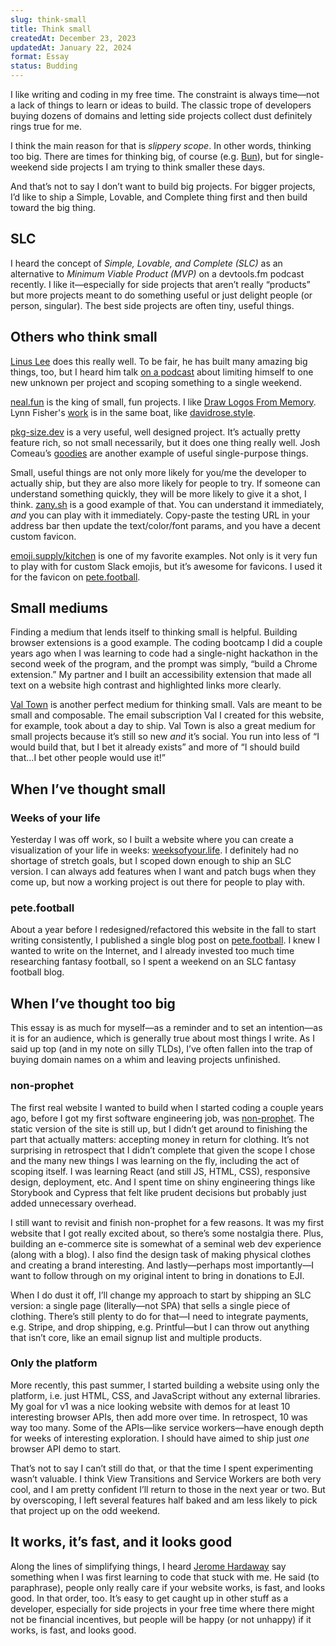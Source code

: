 ```yaml
---
slug: think-small
title: Think small
createdAt: December 23, 2023
updatedAt: January 22, 2024
format: Essay
status: Budding
---
```


I like writing and coding in my free time. The constraint is always time—not a lack of things to learn or ideas to build. The classic trope of developers buying dozens of domains and letting side projects collect dust definitely rings true for me.

I think the main reason for that is <Link href="/slippery-scope" target="_blank">_slippery scope_</Link>. In other words, thinking too big. There are times for thinking big, of course (e.g. [Bun](https://bun.sh/)), but for single-weekend side projects I am trying to think smaller these days.

And that’s not to say I don’t want to build big projects. For bigger projects, I’d like to ship a Simple, Lovable, and Complete thing first and then build toward the big thing.

## SLC

I heard the concept of _Simple, Lovable, and Complete (SLC)_ as an alternative to _Minimum Viable Product (MVP)_ on a devtools.fm podcast recently. I like it—especially for side projects that aren’t really “products” but more projects meant to do something useful or just delight people (or person, singular). The best side projects are often tiny, useful things.

## Others who think small

[Linus Lee](https://thesephist.com/) does this really well. To be fair, he has built many amazing big things, too, but I heard him talk [on a podcast](https://www.latent.space/p/ai-interfaces-and-notion) about limiting himself to one new unknown per project and scoping something to a single weekend.

[neal.fun](https://neal.fun) is the king of small, fun projects. I like [Draw Logos From Memory](https://neal.fun/logos-from-memory/). Lynn Fisher's [work](https://lynnandtonic.com/work/) is in the same boat, like [davidrose.style](https://davidrose.style/).

[pkg-size.dev](https://pkg-size.dev/) is a very useful, well designed project. It’s actually pretty feature rich, so not small necessarily, but it does one thing really well. Josh Comeau’s [goodies](https://www.joshwcomeau.com/goodies/) are another example of useful single-purpose things.

Small, useful things are not only more likely for you/me the developer to actually ship, but they are also more likely for people to try. If someone can understand something quickly, they will be more likely to give it a shot, I think. [zany.sh](https://zany.sh/) is a good example of that. You can understand it immediately, _and_ you can play with it immediately. Copy-paste the testing URL in your address bar then update the text/color/font params, and you have a decent custom favicon.

[emoji.supply/kitchen](https://emoji.supply/kitchen/) is one of my favorite examples. Not only is it very fun to play with for custom Slack emojis, but it’s awesome for favicons. I used it for the favicon on [pete.football](https://pete.football).

## Small mediums

Finding a medium that lends itself to thinking small is helpful. Building browser extensions is a good example. The coding bootcamp I did a couple years ago when I was learning to code had a single-night hackathon in the second week of the program, and the prompt was simply, “build a Chrome extension.” My partner and I built an accessibility extension that made all text on a website high contrast and highlighted links more clearly.

[Val Town](https://val.town) is another perfect medium for thinking small. Vals are meant to be small and composable. The <Link href="/cultivating-emails" target="_blank">email subscription Val I created for this website</Link>, for example, took about a day to ship. Val Town is also a great medium for small projects because it’s still so new _and_ it’s social. You run into less of “I would build that, but I bet it already exists” and more of “I should build that...I bet other people would use it!”

## When I’ve thought small

### Weeks of your life

Yesterday I was off work, so I built a website where you can create a visualization of your life in weeks: [weeksofyour.life](https://weeksofyour.life). I definitely had no shortage of stretch goals, but I scoped down enough to ship an SLC version. I can always add features when I want and patch bugs when they come up, but now a working project is out there for people to play with.

### pete.football

About a year before I redesigned/refactored this website in the fall to start writing consistently, I published a single blog post on [pete.football](https://pete.football). I knew I wanted to write on the Internet, and I already invested too much time researching fantasy football, so I spent a weekend on an SLC fantasy football blog.

## When I’ve thought too big

This essay is as much for myself—as a reminder and to set an intention—as it is for an audience, which is generally true about most things I write. As I said up top (and in my note on <Link href="/silly-tlds" target="_blank">silly TLDs</Link>), I’ve often fallen into the trap of buying domain names on a whim and leaving projects unfinished.

### non-prophet

The first real website I wanted to build when I started coding a couple years ago, before I got my first software engineering job, was [non-prophet](https://non-prophet.dev). The static version of the site is still up, but I didn’t get around to finishing the part that actually matters: accepting money in return for clothing. It’s not surprising in retrospect that I didn’t complete that given the scope I chose and the many new things I was learning on the fly, including the act of scoping itself. I was learning React (and still JS, HTML, CSS), responsive design, deployment, etc. And I spent time on shiny engineering things like Storybook and Cypress that felt like prudent decisions but probably just added unnecessary overhead.

I still want to revisit and finish non-prophet for a few reasons. It was my first website that I got really excited about, so there’s some nostalgia there. Plus, building an e-commerce site is somewhat of a seminal web dev experience (along with a blog). I also find the design task of making physical clothes and creating a brand interesting. And lastly—perhaps most importantly—I want to follow through on my original intent to bring in donations to EJI.

When I do dust it off, I’ll change my approach to start by shipping an SLC version: a single page (literally—not SPA) that sells a single piece of clothing. There’s still plenty to do for that—I need to integrate payments, e.g. Stripe, and drop shipping, e.g. Printful—but I can throw out anything that isn’t core, like an email signup list and multiple products.

### Only the platform

More recently, this past summer, I started building a website using <Link href="/only-the-platform" target="_blank">only the platform</Link>, i.e. just HTML, CSS, and JavaScript without any external libraries. My goal for v1 was a nice looking website with demos for at least 10 interesting browser APIs, then add more over time. In retrospect, 10 was way too many. Some of the APIs—like service workers—have enough depth for weeks of interesting exploration. I should have aimed to ship just _one_ browser API demo to start.

That’s not to say I can’t still do that, or that the time I spent experimenting wasn’t valuable. I think View Transitions and Service Workers are both very cool, and I am pretty confident I’ll return to those in the next year or two. But by overscoping, I left several features half baked and am less likely to pick that project up on the odd weekend.

## It works, it’s fast, and it looks good

Along the lines of simplifying things, I heard [Jerome Hardaway](https://twitter.com/JeromeHardaway) say something when I was first learning to code that stuck with me. He said (to paraphrase), people only really care if your website works, is fast, and looks good. In that order, too. It’s easy to get caught up in other stuff as a developer, especially for side projects in your free time where there might not be financial incentives, but people will be happy (or not unhappy) if it works, is fast, and looks good.
